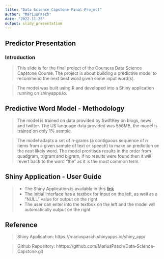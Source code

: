 ---
title: "Data Science Capstone Final Project"
author: "MariusPasch"
date: "2022-11-23"
output: slidy_presentation
---

## Predictor Presentation

### Introduction

> This slide is for the final project of the Coursera Data Science Capstone Course. The project is about building a predictive model to recommend the next best word given some input word(s).

>The model was built using R and developed into a Shiny application running on shinyapps.io.



## Predictive Word Model - Methodology

>The model is trained on data provided by SwiftKey on blogs, news and twitter. The US language data provided was 556MB, the model is trained on only 1% sample.

>The model adapts a set of n-grams (a contiguous sequence of n items from a given sample of text or speech) to make an prediction on the next likely word. The model proritises results in the order from quadgram, trigram and bigram, if no results were found then it will revert back to the word “the” as it is the most common term.

## Shiny Application - User Guide

> * The Shiny Application is available in this [link]( https://mariuspasch.shinyapps.io/shiny_app/)
 * The initial interface has a textbox for input on the left, as well as a “NULL” value for output on the right
 * The user can enter into the textbox on the left and the model will automatically output on the right

## Reference

>Shiny Application:  https://mariuspasch.shinyapps.io/shiny_app/

>Github Repository: hhttps://github.com/MariusPasch/Data-Science-Capstone.git
